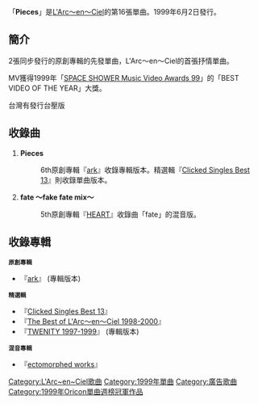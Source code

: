 {{Infobox Single
| Name           = Pieces
| Artist         = [[L'Arc〜en〜Ciel|L'Arc〜en〜Ciel]]
| Album          = [[ark_(アルバム)|ark]]
| A-side         = Pieces
| B-side         = [[HEART_(原創專輯)|fate]] 〜fake fate mix〜
| Released       = 1999年6月2日
| Format         = 
| Recorded       = 
| Genre          = [[J-POP|J-POP]]
| Length         = 12分49秒
| Label          = [[Ki/oon_Records|Ki/oon Records]]
| Writer         = [[hyde|hyde]] （作詞）<br/>[[tetsuya|tetsu]] （作曲）
| Producer       = L'Arc〜en〜Ciel<br />[[岡野一|岡野一]]
| Certification  =白金（[[日本唱片業協會|日本唱片業協會]]）
| Chart position =當週排行第1名（[[ORICON|ORICON]]）
*1999年年度第24名（ORICON）
| Last single    = [[HEAVEN'S_DRIVE|HEAVEN'S DRIVE]]<br />（1999年）
| This single    = '''Pieces'''<br />（1999年）
| Next single    = [[Driver's_High|Driver's High]]<br />（1999年）
}}
「'''Pieces'''」是[[L'Arc〜en〜Ciel|L'Arc〜en〜Ciel]]的第16張單曲。1999年6月2日發行。

== 簡介 ==
2張同步發行的原創專輯的先發單曲，L'Arc〜en〜Ciel的首張抒情單曲。

MV獲得1999年「[[SPACE_SHOWER_Music_Video_Awards|SPACE SHOWER Music Video Awards 99]]」的「BEST VIDEO OF THE YEAR」大獎。

台灣有發行台壓版

== 收錄曲 ==
#'''Pieces'''
#: 6th原創專輯『[[ark_(原創專輯)|ark]]』收錄專輯版本。精選輯『[[Clicked_Singles_Best_13|Clicked Singles Best 13]]』則收錄單曲版本。
#'''fate 〜fake fate mix〜'''
#:5th原創專輯『[[HEART_(原創專輯)|HEART]]』收錄曲「fate」的混音版。

== 收錄專輯 ==
;<small>'''原創專輯'''</small>
*『[[ark_(原創專輯)|ark]]』 (專輯版本)
;<small>'''精選輯'''</small>
*『[[Clicked_Singles_Best_13|Clicked Singles Best 13]]』
*『[[The_Best_of_L'Arc〜en〜Ciel|The Best of L'Arc〜en〜Ciel 1998-2000]]』
*『[[TWENITY|TWENITY 1997-1999]]』 (專輯版本)
;<small>'''混音專輯'''</small>
*『[[ectomorphed_works|ectomorphed works]]』 


{{L'Arc~en~Ciel}}
{{Oricon單曲週榜冠軍 (1999年)|1999年6月14日}}

{{DEFAULTSORT: Pieces }}
[[Category:L'Arc~en~Ciel歌曲|Category:L'Arc~en~Ciel歌曲]]
[[Category:1999年單曲|Category:1999年單曲]]
[[Category:廣告歌曲|Category:廣告歌曲]]
[[Category:1999年Oricon單曲週榜冠軍作品|Category:1999年Oricon單曲週榜冠軍作品]]